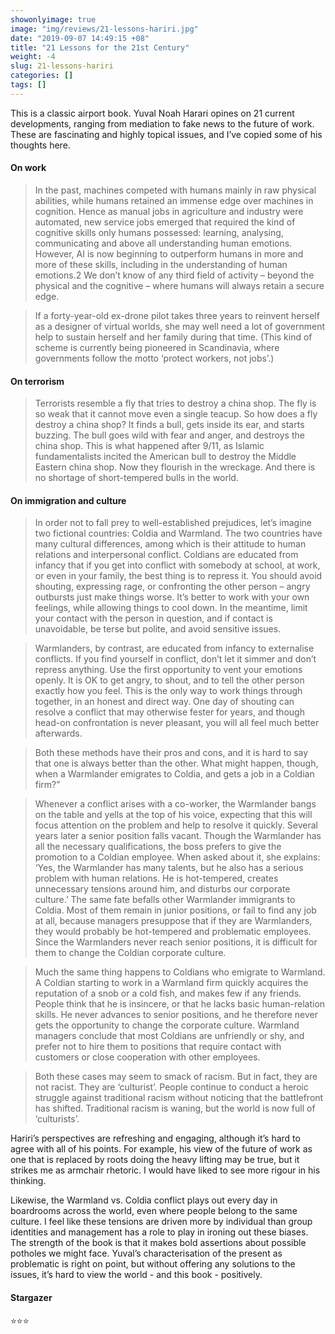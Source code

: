 ```yaml
---
showonlyimage: true
image: "img/reviews/21-lessons-hariri.jpg" 
date: "2019-09-07 14:49:15 +08" 
title: "21 Lessons for the 21st Century"
weight: -4
slug: 21-lessons-hariri
categories: []
tags: []
---
```


This is a classic airport book. Yuval Noah Harari opines on 21 current developments, ranging from mediation to fake news to the future of work. These are fascinating and highly topical issues, and I’ve copied some of his thoughts here. 

#### On work

>In the past, machines competed with humans mainly in raw physical abilities, while humans retained an immense edge over machines in cognition. Hence as manual jobs in agriculture and industry were automated, new service jobs emerged that required the kind of cognitive skills only humans possessed: learning, analysing, communicating and above all understanding human emotions. However, AI is now beginning to outperform humans in more and more of these skills, including in the understanding of human emotions.2 We don’t know of any third field of activity – beyond the physical and the cognitive – where humans will always retain a secure edge.

>If a forty-year-old ex-drone pilot takes three years to reinvent herself as a designer of virtual worlds, she may well need a lot of government help to sustain herself and her family during that time. (This kind of scheme is currently being pioneered in Scandinavia, where governments follow the motto ‘protect workers, not jobs’.)

#### On terrorism

>Terrorists resemble a fly that tries to destroy a china shop. The fly is so weak that it cannot move even a single teacup. So how does a fly destroy a china shop? It finds a bull, gets inside its ear, and starts buzzing. The bull goes wild with fear and anger, and destroys the china shop. This is what happened after 9/11, as Islamic fundamentalists incited the American bull to destroy the Middle Eastern china shop. Now they flourish in the wreckage. And there is no shortage of short-tempered bulls in the world.

#### On immigration and culture

>In order not to fall prey to well-established prejudices, let’s imagine two fictional countries: Coldia and Warmland. The two countries have many cultural differences, among which is their attitude to human relations and interpersonal conflict. Coldians are educated from infancy that if you get into conflict with somebody at school, at work, or even in your family, the best thing is to repress it. You should avoid shouting, expressing rage, or confronting the other person – angry outbursts just make things worse. It’s better to work with your own feelings, while allowing things to cool down. In the meantime, limit your contact with the person in question, and if contact is unavoidable, be terse but polite, and avoid sensitive issues.

>Warmlanders, by contrast, are educated from infancy to externalise conflicts. If you find yourself in conflict, don’t let it simmer and don’t repress anything. Use the first opportunity to vent your emotions openly. It is OK to get angry, to shout, and to tell the other person exactly how you feel. This is the only way to work things through together, in an honest and direct way. One day of shouting can resolve a conflict that may otherwise fester for years, and though head-on confrontation is never pleasant, you will all feel much better afterwards.

>Both these methods have their pros and cons, and it is hard to say that one is always better than the other. What might happen, though, when a Warmlander emigrates to Coldia, and gets a job in a Coldian firm?”

>Whenever a conflict arises with a co-worker, the Warmlander bangs on the table and yells at the top of his voice, expecting that this will focus attention on the problem and help to resolve it quickly. Several years later a senior position falls vacant. Though the Warmlander has all the necessary qualifications, the boss prefers to give the promotion to a Coldian employee. When asked about it, she explains: ‘Yes, the Warmlander has many talents, but he also has a serious problem with human relations. He is hot-tempered, creates unnecessary tensions around him, and disturbs our corporate culture.’ The same fate befalls other Warmlander immigrants to Coldia. Most of them remain in junior positions, or fail to find any job at all, because managers presuppose that if they are Warmlanders, they would probably be hot-tempered and problematic employees. Since the Warmlanders never reach senior positions, it is difficult for them to change the Coldian corporate culture.

>Much the same thing happens to Coldians who emigrate to Warmland. A Coldian starting to work in a Warmland firm quickly acquires the reputation of a snob or a cold fish, and makes few if any friends. People think that he is insincere, or that he lacks basic human-relation skills. He never advances to senior positions, and he therefore never gets the opportunity to change the corporate culture. Warmland managers conclude that most Coldians are unfriendly or shy, and prefer not to hire them to positions that require contact with customers or close cooperation with other employees.

>Both these cases may seem to smack of racism. But in fact, they are not racist. They are ‘culturist’. People continue to conduct a heroic struggle against traditional racism without noticing that the battlefront has shifted. Traditional racism is waning, but the world is now full of ‘culturists’.

Hariri's perspectives are refreshing and engaging, although it's hard to agree with all of his points. For example, his view of the future of work as one that is replaced by roots doing the heavy lifting may be true, but it strikes me as armchair rhetoric. I would have liked to see more rigour in his thinking.

Likewise, the Warmland vs. Coldia conflict plays out every day in boardrooms across the world, even where people belong to the same culture. I feel like these tensions are driven more by individual than group identities and management has a role to play in ironing out these biases. The strength of the book is that it makes bold assertions about possible potholes we might face. Yuval’s characterisation of the present as problematic is right on point, but without offering any solutions to the issues, it’s hard to view the world - and this book - positively.

#### Stargazer
⭐️⭐️⭐️